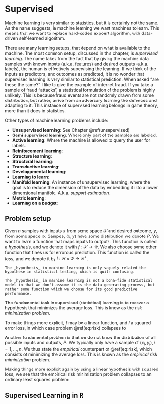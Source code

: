 # Supervised {#supervised}

Machine learning is very similar to statistics, but it is certainly not the same.
As the name suggests, in machine learning we want machines to learn.
This means that we want to replace hard-coded expoert algorithm, with data-driven self-learned algorithm.

There are many learning setups, that depend on what is available to the machine. 
The most common setup, discussed in this chapter, is _supervised learning_.
The name takes from the fact that by giving the machine data samples with known inputs (a.k.a. features) and desired outputs (a.k.a. labels), the human is effectively supervising the learning. 
If we think of the inputs as predictors, and outcomes as predicted, it is no wonder that supervised learning is very similar to statistical prediction.
When asked "are these the same?" I like to give the example of internet fraud.
If you take a sample of fraud "attacks", a statistical formulation of the problem is highly unlikely. 
This is because fraud events are not randomly drawn from some distribution, but rather, arrive from an adversary learning the defences and adapting to it. 
This instance of supervised learning belongs in game theory, more than it does in statistics. 

Other types of machine learning problems include:

- __Unsupervised learning__: See Chapter \@ref(unsupervised)
- __Semi supervised learning__: Where only part of the samples are labeled.  
- __Active learning__: Where the machine is allowed to query the user for labels. 
- __Reinforcement learning__:  
- __Structure learning__: 
- __Structural learning__: 
- __Transductive learning__:
- __Developpmental learning__:
- __Learning to learn__:
- __Manifold learning__: An instance of unsupervised learning, where the goal is to reduce the dimension of the data by embedding it into a lower dimensional manifold. A.k.a. _support estimation_.
- __Metric learning__:
- __Learning on a budget__:




## Problem setup

Given $n$ samples with inputs $x$ from some space $\mathcal{X}$ and desired outcome, $y$, from some space $\mathcal{Y}$.
Sampes, $(x,y)$ have some distribution we denote $P$.
We want to learn a function that maps inputs to outputs. 
This function is called a _hypothesis_, and we denote it with $f:\mathcal{X} \to \mathcal{Y}$.
We also choose some other function that fines us for errorous prediction.
This function is called the _loss_, and we denote it by $l:\mathcal{Y}\times \mathcal{Y} \to \mathcal{R}^+$.

```remark
The _hypothesis_ in machine learning is only vaguely related the hypothese in statistical testing, which is quite confusing.
```

```remark
The _hypothesis_ in machine learning is not a bona-fide statistical model in that we don't assume it is the data generating process, but rather some function which we choose for its good predictive performance. 
```


The fundamental task in supervised (statistical) learning is to recover a hypothesis that minimizes the average loss. 
This is know as the _risk minimization problem_.
\begin{align}
  f^* := argmin_f \{ E_P[l(f(x),y)] \}
  (\#eq:risk)  
\end{align}

To make things more explicit, $f$ may be a linear function, and $l$ a squared error loss, in which case problem \@ref(eq:risk) collapses to 
\begin{align}
  f^* := argmin_\beta \{ E_P[(x'\beta-y)^2] \}
\end{align}

Another fundamental problem is that we do not know the distribution of all possible inputs and outputs, $P$.
We typically only have a sample of $(x_i,y_i), i=1,\dots,n$.
We thus state the _empirical_ counterpart of \@ref(eq:risk), which consists of minimizing the average loss.
This is known as the _empirical risk miminization_ problem.
\begin{align}
  \hat f := argmin_f \{ \sum_i l(f(x_i),y_i) \}
  (\#eq:erm)  
\end{align}

Making things more explicit again by using a linear hypothesis with squared loss, we see that the empirical risk minimization problem collapses to an ordinary least squares problem:
\begin{align}
  \hat f := argmin_\beta \{ \sum_i (x_\beta-y_i)^2 \}
\end{align}



## Supervised Learning in R

